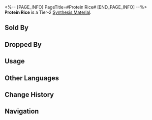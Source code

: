 <%-- [PAGE_INFO]
PageTitle=#Protein Rice#
[END_PAGE_INFO] --%>
{{Item Infobox
|id          = 181003
|image       = Item Protein Rice.png
|type        = Synthesis Material
|invCategory = Other Materials
|rarity      = 2
|effect      = 
|description = Tier 2 Synthesis Material
|source1     = [[Storage Zone: Voidranger: Reavers or other enemies]]
|source2     = [[Found in destructible objects in the Herta Space Station]]
|source3     = [[Grocery Stand]]
}}
{{Description|Nature's gift to human society, friend of mankind, savior of lives.<br />Smooth as egg white and full of protein.<br /><br />''"Every grain costs sweat and blood."''}}
'''Protein Rice''' is a Tier-2 [[Synthesis Material]].

==Sold By==
{{Shop Availability}}

==Dropped By==
{{Dropped By}}

==Usage==
{{Craft Usage}}

==Other Languages==
{{Other Languages
|en   = Protein Rice
|zhs  = 蛋白米
|zht  = 蛋白米
|ja   = タンパク米
|ko   = 단백질 쌀
|es   = Arroz proteico
|fr   = Riz protéiné
|ru   = Белковый рис
|th   = Protein Rice
|vi   = Gạo Protein
|de   = Proteinreis
|id   = Protein Rice
|pt   = Arroz Proteico
}}

==Change History==
{{Change History|1.0}}

==Navigation==
{{Synthesis Material Navbox}}
